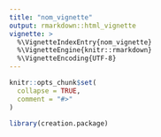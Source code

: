 ```yaml
---
title: "nom_vignette"
output: rmarkdown::html_vignette
vignette: >
  %\VignetteIndexEntry{nom_vignette}
  %\VignetteEngine{knitr::rmarkdown}
  %\VignetteEncoding{UTF-8}
---
```


```r
knitr::opts_chunk$set(
  collapse = TRUE,
  comment = "#>"
)
```

```r
library(creation.package)
```
